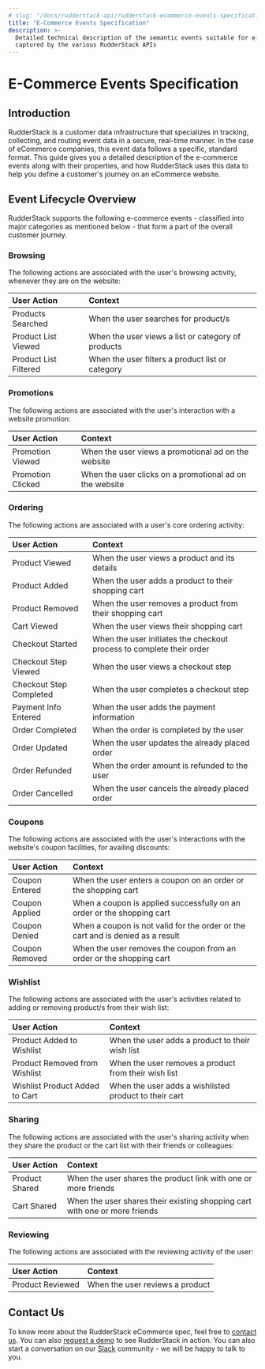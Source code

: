```yaml
---
# slug: "/docs/rudderstack-api/rudderstack-ecommerce-events-specification"
title: "E-Commerce Events Specification"
description: >-
  Detailed technical description of the semantic events suitable for e-commerce,
  captured by the various RudderStack APIs
---
```


# E-Commerce Events Specification

## Introduction

RudderStack is a customer data infrastructure that specializes in tracking, collecting, and routing event data in a secure, real-time manner. In the case of eCommerce companies, this event data follows a specific, standard format. This guide gives you a detailed description of the e-commerce events along with their properties, and how RudderStack uses this data to help you define a customer's journey on an eCommerce website.

## Event Lifecycle Overview

RudderStack supports the following e-commerce events - classified into major categories as mentioned below - that form a part of the overall customer journey.

### Browsing

The following actions are associated with the user's browsing activity, whenever they are on the website:

| **User Action**       | **Context**                                        |
| :-------------------- | :------------------------------------------------- |
| Products Searched     | When the user searches for product/s               |
| Product List Viewed   | When the user views a list or category of products |
| Product List Filtered | When the user filters a product list or category   |

### Promotions

The following actions are associated with the user's interaction with a website promotion:

| **User Action**   | **Context**                                             |
| :---------------- | :------------------------------------------------------ |
| Promotion Viewed  | When the user views a promotional ad on the website     |
| Promotion Clicked | When the user clicks on a promotional ad on the website |

### Ordering

The following actions are associated with a user's core ordering activity:

| **User Action**         | **Context**                                                          |
| :---------------------- | :------------------------------------------------------------------- |
| Product Viewed          | When the user views a product and its details                        |
| Product Added           | When the user adds a product to their shopping cart                  |
| Product Removed         | When the user removes a product from their shopping cart             |
| Cart Viewed             | When the user views their shopping cart                              |
| Checkout Started        | When the user initiates the checkout process to complete their order |
| Checkout Step Viewed    | When the user views a checkout step                                  |
| Checkout Step Completed | When the user completes a checkout step                              |
| Payment Info Entered    | When the user adds the payment information                           |
| Order Completed         | When the order is completed by the user                              |
| Order Updated           | When the user updates the already placed order                       |
| Order Refunded          | When the order amount is refunded to the user                        |
| Order Cancelled         | When the user cancels the already placed order                       |

### Coupons

The following actions are associated with the user's interactions with the website's coupon facilities, for availing discounts:

| **User Action** | **Context**                                                                    |
| :-------------- | :----------------------------------------------------------------------------- |
| Coupon Entered  | When the user enters a coupon on an order or the shopping cart                 |
| Coupon Applied  | When a coupon is applied successfully on an order or the shopping cart         |
| Coupon Denied   | When a coupon is not valid for the order or the cart and is denied as a result |
| Coupon Removed  | When the user removes the coupon from an order or the shopping cart            |

### Wishlist

The following actions are associated with the user's activities related to adding or removing product/s from their wish list:

| **User Action**                | **Context**                                           |
| :----------------------------- | :---------------------------------------------------- |
| Product Added to Wishlist      | When the user adds a product to their wish list       |
| Product Removed from Wishlist  | When the user removes a product from their wish list  |
| Wishlist Product Added to Cart | When the user adds a wishlisted product to their cart |

### Sharing

The following actions are associated with the user's sharing activity when they share the product or the cart list with their friends or colleagues:

| **User Action** | **Context**                                                                |
| :-------------- | :------------------------------------------------------------------------- |
| Product Shared  | When the user shares the product link with one or more friends             |
| Cart Shared     | When the user shares their existing shopping cart with one or more friends |

### Reviewing

The following actions are associated with the reviewing activity of the user:

| **User Action**  | **Context**                     |
| :--------------- | :------------------------------ |
| Product Reviewed | When the user reviews a product |

## Contact Us

To know more about the RudderStack eCommerce spec, feel free to [contact us](mailto:%20docs@rudderstack.com). You can also [request a demo](https://rudderstack.com/request-a-demo/) to see RudderStack in action. You can also start a conversation on our [Slack](https://rudderstack.com/join-rudderstack-slack-community) community - we will be happy to talk to you.
